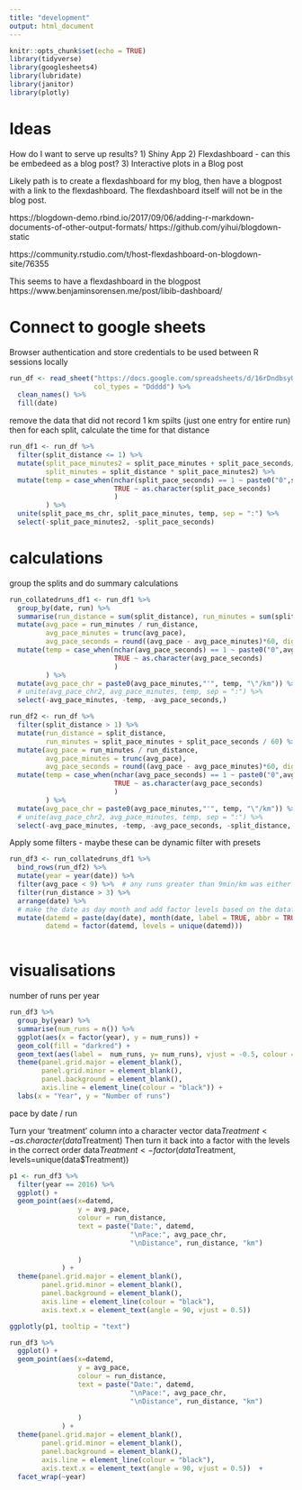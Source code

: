 ```yaml
---
title: "development"
output: html_document
---
```


```r
knitr::opts_chunk$set(echo = TRUE)
library(tidyverse)
library(googlesheets4)
library(lubridate)
library(janitor)
library(plotly)
```

# Ideas
How do I want to serve up results?
1) Shiny App
2) Flexdashboard - can this be embedeed as a blog post?
3) Interactive plots in a Blog post

Likely path is to create a flexdashboard for my blog, then have a blogpost with a link to the flexdashboard.
The flexdashboard itself will not be in the blog post.

https://blogdown-demo.rbind.io/2017/09/06/adding-r-markdown-documents-of-other-output-formats/
https://github.com/yihui/blogdown-static


https://community.rstudio.com/t/host-flexdashboard-on-blogdown-site/76355



This seems to have a flexdashboard in the blogpost
https://www.benjaminsorensen.me/post/libib-dashboard/

# Connect to google sheets
Browser authentication and store credentials to be used  between R sessions locally
```r
run_df <- read_sheet("https://docs.google.com/spreadsheets/d/16rDndbsyUb95yq5CbrtPGWWWnP0FB_HoMU2YUdj2y2s",
                     col_types = "Ddddd") %>% 
  clean_names() %>% 
  fill(date)

```

remove the data that did not record 1 km spilts (just one entry for entire run)
then for each split, calculate the time for that distance
```r
run_df1 <- run_df %>% 
  filter(split_distance <= 1) %>% 
  mutate(split_pace_minutes2 = split_pace_minutes + split_pace_seconds/60,
         split_minutes = split_distance * split_pace_minutes2) %>% 
  mutate(temp = case_when(nchar(split_pace_seconds) == 1 ~ paste0("0",split_pace_seconds),
                          TRUE ~ as.character(split_pace_seconds)
                          )
         ) %>% 
  unite(split_pace_ms_chr, split_pace_minutes, temp, sep = ":") %>% 
  select(-split_pace_minutes2, -split_pace_seconds)
```



# calculations

group the splits and do summary calculations  
```r
run_collatedruns_df1 <- run_df1 %>% 
  group_by(date, run) %>% 
  summarise(run_distance = sum(split_distance), run_minutes = sum(split_minutes)) %>% 
  mutate(avg_pace = run_minutes / run_distance,
         avg_pace_minutes = trunc(avg_pace),
         avg_pace_seconds = round((avg_pace - avg_pace_minutes)*60, digits = 0)) %>% 
  mutate(temp = case_when(nchar(avg_pace_seconds) == 1 ~ paste0("0",avg_pace_seconds),
                          TRUE ~ as.character(avg_pace_seconds)
                          )
         ) %>%
  mutate(avg_pace_chr = paste0(avg_pace_minutes,"'", temp, "\"/km")) %>% 
  # unite(avg_pace_chr2, avg_pace_minutes, temp, sep = ":") %>% 
  select(-avg_pace_minutes, -temp, -avg_pace_seconds,)


```




```r
run_df2 <- run_df %>% 
  filter(split_distance > 1) %>% 
  mutate(run_distance = split_distance,
         run_minutes = split_pace_minutes + split_pace_seconds / 60) %>% 
  mutate(avg_pace = run_minutes / run_distance,
         avg_pace_minutes = trunc(avg_pace),
         avg_pace_seconds = round((avg_pace - avg_pace_minutes)*60, digits = 0)) %>% 
  mutate(temp = case_when(nchar(avg_pace_seconds) == 1 ~ paste0("0",avg_pace_seconds),
                          TRUE ~ as.character(avg_pace_seconds)
                          )
         ) %>%
  mutate(avg_pace_chr = paste0(avg_pace_minutes,"'", temp, "\"/km")) %>% 
  # unite(avg_pace_chr2, avg_pace_minutes, temp, sep = ":") %>% 
  select(-avg_pace_minutes, -temp, -avg_pace_seconds, -split_distance, -split_pace_minutes, -split_pace_seconds)

```


Apply some filters - maybe these can be dynamic filter with presets
```r
run_df3 <- run_collatedruns_df1 %>% 
  bind_rows(run_df2) %>% 
  mutate(year = year(date)) %>% 
  filter(avg_pace < 9) %>%  # any runs greater than 9min/km was either walking, or part of the run was walking or complete stand still to catch pokemon or hack a portal
  filter(run_distance > 3) %>% 
  arrange(date) %>% 
  # make the date as day month and add factor levels based on the dataframe order
  mutate(datemd = paste(day(date), month(date, label = TRUE, abbr = TRUE), sep="-"),
         datemd = factor(datemd, levels = unique(datemd)))
  
```



# visualisations

number of runs per year

```r

run_df3 %>% 
  group_by(year) %>% 
  summarise(num_runs = n()) %>% 
  ggplot(aes(x = factor(year), y = num_runs)) +
  geom_col(fill = "darkred") +
  geom_text(aes(label =  num_runs, y= num_runs), vjust = -0.5, colour = "black") +
  theme(panel.grid.major = element_blank(), 
        panel.grid.minor = element_blank(),
        panel.background = element_blank(), 
        axis.line = element_line(colour = "black")) +
  labs(x = "Year", y = "Number of runs") 

```


pace by date / run

Turn your 'treatment' column into a character vector
data$Treatment <- as.character(data$Treatment)
Then turn it back into a factor with the levels in the correct order
data$Treatment <- factor(data$Treatment, levels=unique(data$Treatment))

```r
p1 <- run_df3 %>% 
  filter(year == 2016) %>% 
  ggplot() +
  geom_point(aes(x=datemd, 
                 y = avg_pace, 
                 colour = run_distance, 
                 text = paste("Date:", datemd, 
                              "\nPace:", avg_pace_chr,
                              "\nDistance", run_distance, "km")
                          
                 )
             ) +
  theme(panel.grid.major = element_blank(), 
        panel.grid.minor = element_blank(),
        panel.background = element_blank(), 
        axis.line = element_line(colour = "black"),
        axis.text.x = element_text(angle = 90, vjust = 0.5)) 

ggplotly(p1, tooltip = "text")
```


```r
run_df3 %>% 
  ggplot() +
  geom_point(aes(x=datemd, 
                 y = avg_pace, 
                 colour = run_distance, 
                 text = paste("Date:", datemd, 
                              "\nPace:", avg_pace_chr,
                              "\nDistance", run_distance, "km")
                          
                 )
             ) +
  theme(panel.grid.major = element_blank(), 
        panel.grid.minor = element_blank(),
        panel.background = element_blank(), 
        axis.line = element_line(colour = "black"),
        axis.text.x = element_text(angle = 90, vjust = 0.5))  +
  facet_wrap(~year)
```

